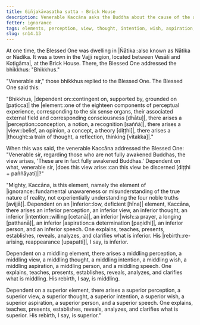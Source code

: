 ```yaml
---
title: Giñjakāvasatha sutta - Brick House
description: Venerable Kaccāna asks the Buddha about the cause of the arising of the view regarding those who are not fully awakened Buddhas that they are in fact fully awakened Buddhas.
fetter: ignorance
tags: elements, perception, view, thought, intention, wish, aspiration, speech, rebirth, sn, sn12-21, sn14
slug: sn14.13
---
```


At one time, the Blessed One was dwelling in |Ñātika::also known as Nātika or Nādika. It was a town in the Vajjī region, located between Vesālī and Koṭigāma|, at the Brick House. There, the Blessed One addressed the bhikkhus: "Bhikkhus."

"Venerable sir," those bhikkhus replied to the Blessed One. The Blessed One said this:

"Bhikkhus, |dependent on::contingent on, supported by, grounded on [paṭicca]| the |element::one of the eighteen components of perceptual experience, corresponding to the six sense organs, their associated external field and corresponding consciousness [dhātu]|, there arises a |perception::conception, a notion, a recognition [saññā]|, there arises a |view::belief, an opinion, a concept, a theory [diṭṭhi]|, there arises a |thought::a train of thought, a reflection, thinking [vitakka]|."

When this was said, the venerable Kaccāna addressed the Blessed One: "Venerable sir, regarding those who are not fully awakened Buddhas, the view arises, 'These are in fact fully awakened Buddhas.' Dependent on what, venerable sir, |does this view arise::can this view be discerned [diṭṭhi + paññāyati]|?"

"Mighty, Kaccāna, is this element, namely the element of |ignorance::fundamental unawareness or misunderstanding of the true nature of reality, not experientially understanding the four noble truths [avijjā]|. Dependent on an |inferior::low, deficient [hīna]| element, Kaccāna, there arises an inferior perception, an inferior view, an inferior thought, an inferior |intention::willing [cetanā]|, an inferior |wish::a prayer, a longing [patthanā]|, an inferior |aspiration::a determination [paṇidhi]|, an inferior person, and an inferior speech. One explains, teaches, presents, establishes, reveals, analyzes, and clarifies what is inferior. His |rebirth::re-arising, reappearance [upapatti]|, I say, is inferior.

Dependent on a middling element, there arises a middling perception, a middling view, a middling thought, a middling intention, a middling wish, a middling aspiration, a middling person, and a middling speech. One explains, teaches, presents, establishes, reveals, analyzes, and clarifies what is middling. His rebirth, I say, is middling.

Dependent on a superior element, there arises a superior perception, a superior view, a superior thought, a superior intention, a superior wish, a superior aspiration, a superior person, and a superior speech. One explains, teaches, presents, establishes, reveals, analyzes, and clarifies what is superior. His rebirth, I say, is superior."